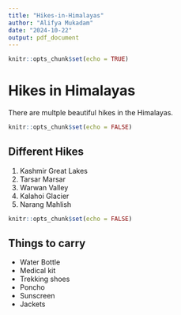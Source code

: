 ```yaml
---
title: "Hikes-in-Himalayas"
author: "Alifya Mukadam"
date: "2024-10-22"
output: pdf_document
---
```


```r
knitr::opts_chunk$set(echo = TRUE)
```

# Hikes in Himalayas

There are multple beautiful hikes in the Himalayas.
```r
knitr::opts_chunk$set(echo = FALSE)
```


## Different Hikes
1. Kashmir Great Lakes\
2. Tarsar Marsar\
3. Warwan Valley\
4. Kalahoi Glacier\
5. Narang Mahlish\

```r
knitr::opts_chunk$set(echo = FALSE)
```

## Things to carry
- Water Bottle\
- Medical kit\
- Trekking shoes\
- Poncho\
- Sunscreen\
- Jackets\

